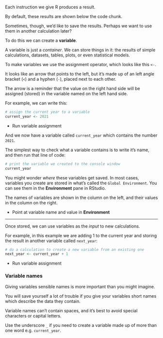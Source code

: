 
Each instruction we give R produces a result.

By default, these results are shown below the code chunk.

Sometimes, though, we'd like to save the results. Perhaps we want to use them in another
calculation later?

To do this we can create a **variable**.

A variable is just a *container*.  We can store things in it: the results of simple
calculations, datasets, tables, plots, or even statistical models.

To make variables we use the assignment operator, which looks like this `<-`.

It looks like an arrow that points to the left, but it's made up of an left angle bracket (`<`) and a hyphen (`-`),
placed next to each other.

The arrow is a reminder that the value on the right hand
side will be assigned (stored) in the variable named on the left hand side.


For example, we can write this:

```r
# assign the current year to a variable
current_year <- 2021
```

:::{.direction}
* Run variable assignment
:::

And we now have a variable called `current_year` which contains the number `2021`.

The simplest way to check what a variable contains is to write it's name, and then
run that line of code:

```r
# print the variable we created to the console window
current_year
```

You might wonder *where* these variables get saved. In most cases, variables you create are stored in what's called the
`Global Environment`. You can see them in the **Environment** pane in RStudio.

The names of variables are shown in the column on the left, and their values in the column on the right.

:::{.direction}

- Point at variable name and value in **Environment**

:::

---------------

Once stored, we can use variables as the *input* to new calculations.

For example, in this example we are adding 1 to the current year and storing the result in another
variable called `next_year`:


```r
# do a calculation to create a new variable from an existing one
next_year <- current_year + 1
```

:::{.direction}
* Run variable assignment
:::

### Variable names

Giving variables sensible names is more important than you might imagine.

You will save yourself a lot of trouble if you give your variables short names which describe the data they contain.

Variable names can't contain spaces, and it's best to avoid special characters or capital letters.

Use the underscore `_` if you need to create a variable made up of more than one word e.g. `current_year`.
